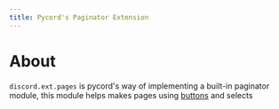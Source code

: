 ```yaml
---
title: Pycord's Paginator Extension
---
```


# About
`discord.ext.pages` is pycord's way of implementing a built-in paginator module,
this module helps makes pages using [buttons](./././Interactions/buttons.mdx) and selects